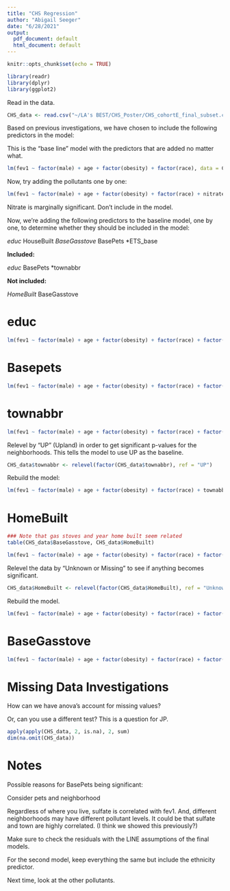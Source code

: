 ---
title: "CHS Regression"
author: "Abigail Seeger"
date: "6/28/2021"
output:
  pdf_document: default
  html_document: default
---

```{r setup, include=FALSE}
knitr::opts_chunk$set(echo = TRUE)
```

```{r warning = FALSE, message = FALSE}
library(readr)
library(dplyr)
library(ggplot2)
```

Read in the data. 

```{r}
CHS_data <- read.csv("~/LA's BEST/CHS_Poster/CHS_cohortE_final_subset.csv")
```

Based on previous investigations, we have chosen to include the following predictors in the model:

This is the "base line" model with the predictors that are added no matter what. 

```{r}
lm(fev1 ~ factor(male) + age + factor(obesity) + factor(race), data = CHS_data)%>%summary()
```

Now, try adding the pollutants one by one:

```{r}
lm(fev1 ~ factor(male) + age + factor(obesity) + factor(race) + nitrate, data = CHS_data)%>%summary()

```

Nitrate is marginally significant. Don't include in the model. 

Now, we're adding the following predictors to the baseline model, one by one, to determine whether they should be included in the model:

*educ
*HouseBuilt
*BaseGasstove
*BasePets
*ETS_base

**Included:**

*educ
*BasePets
*townabbr

**Not included:**

*HomeBuilt 
*BaseGasstove

# educ

```{r}
lm(fev1 ~ factor(male) + age + factor(obesity) + factor(race) + factor(educ), data = CHS_data)%>%summary()
```
# Basepets

```{r}
lm(fev1 ~ factor(male) + age + factor(obesity) + factor(race) + factor(BasePets), data = CHS_data)%>%summary()
```

# townabbr

```{r}
lm(fev1 ~ factor(male) + age + factor(obesity) + factor(race) + factor(townabbr), data = CHS_data)%>%summary()
```

Relevel by "UP" (Upland) in order to get significant p-values for the neighborhoods. This tells the model to use UP as the baseline. 

```{r}
CHS_data$townabbr <- relevel(factor(CHS_data$townabbr), ref = "UP")
```

Rebuild the model:

```{r}
lm(fev1 ~ factor(male) + age + factor(obesity) + factor(race) + townabbr, data = CHS_data)%>%summary()
```

# HomeBuilt

```{r}
### Note that gas stoves and year home built seem related
table(CHS_data$BaseGasstove, CHS_data$HomeBuilt)

lm(fev1 ~ factor(male) + age + factor(obesity) + factor(race) + factor(HomeBuilt), data = CHS_data)%>%summary()

```

Relevel the data by "Unknown or Missing" to see if anything becomes significant.

```{r}
CHS_data$HomeBuilt <- relevel(factor(CHS_data$HomeBuilt), ref = "Unknown or Missing")
```

Rebuild the model.

```{r}
lm(fev1 ~ factor(male) + age + factor(obesity) + factor(race) + factor(HomeBuilt), data = CHS_data)%>%summary()
```
# BaseGasstove

```{r}
lm(fev1 ~ factor(male) + age + factor(obesity) + factor(race) + factor(BaseGasstove), data = CHS_data)%>%summary()
```

# Missing Data Investigations

How can we have anova's account for missing values?

Or, can you use a different test? This is a question for JP. 

```{r}
apply(apply(CHS_data, 2, is.na), 2, sum)
dim(na.omit(CHS_data))
```

# Notes

Possible reasons for BasePets being significant:

Consider pets and neighborhood

Regardless of where you live, sulfate is correlated with fev1. And, different neighborhoods may have different pollutant levels. It could be that sulfate and town are highly correlated. (I think we showed this previously?)

Make sure to check the residuals with the LINE assumptions of the final models.

For the second model, keep everything the same but include the ethnicity predictor. 

Next time, look at the other pollutants. 